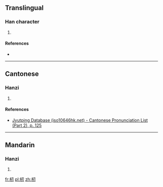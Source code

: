 ==Translingual==

===Han character===
{{Han char|rn=75|rad=木|as=03|sn=7|four=|canj=DSHI|ids=⿰木刃}}

# {{defn|Han|sort=木03}}

====References====
* {{Han ref|kx=0511.180|dkj=14465|hdz=21163.030|uh=6752|ud=26450}}

----

==Cantonese==

===Hanzi===
{{yue-hanzi|jyut=[[jan6]]|y=yan6}}

# {{defn|lang=yue|sort=木03}}

====References====
* [http://www.iso10646hk.net/jp/document/download.jsp Jyutping Database (iso10646hk.net) - Cantonese Pronunciation List (Part 2), p. 125]

----

==Mandarin==

===Hanzi===
{{cmn-hanzi|pin=[[rèn]] ([[ren4]])|wg=jen<sup>4</sup>}}

# {{defn|lang=cmn|sort=木03}}

[[fr:杒]]
[[pl:杒]]
[[zh:杒]]